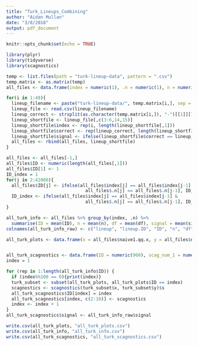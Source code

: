 ```yaml
---
title: "Turk_Lineups_Combining"
author: "Aidan Mullan"
date: "3/8/2018"
output: pdf_document
---
```


```r
knitr::opts_chunk$set(echo = TRUE)
```


```r
library(plyr)
library(tidyverse)
library(scagnostics)

temp <- list.files(path = "turk-lineup-data", pattern = ".csv")
temp.matrix <- as.matrix(temp)
all_files <- data.frame(index = numeric(1), .n = numeric(1), n = numeric(1), df = numeric(1), naive1.qq.x = numeric(1), naive1.qq.y = numeric(1), seed = numeric(1), correct = numeric(1), signal = numeric(1))

for(i in 1:48){
  lineup_filename <- paste("turk-lineup-data/", temp.matrix[i,], sep = "")
  lineup_file <- read.csv(lineup_filename)
  lineup_correct <- strsplit(as.character(temp.matrix[i,]), "-")[[1]][7]
  lineup_shortfile <- lineup_file[,c(3:6,14,15)]
  lineup_shortfile$index <- rep(i, length(lineup_shortfile[,1]))
  lineup_shortfile$correct <- rep(lineup_correct, length(lineup_shortfile[,1]))
  lineup_shortfile$signal <- ifelse(lineup_shortfile$correct == lineup_shortfile$.n, 1, 0)
  all_files <- rbind(all_files, lineup_shortfile)
}

all_files <- all_files[-1,]
all_files$ID <- numeric(length(all_files[,1]))
all_files$ID[1] <- 1
ID_index = 1
for(j in 2:42000){
  all_files$ID[j] <- ifelse(all_files$index[j] == all_files$index[j-1] & 
                              all_files$.n[j] == all_files$.n[j-1], ID_index, ID_index + 1)
  ID_index <- ifelse(all_files$index[j] == all_files$index[j-1] & 
                              all_files$.n[j] == all_files$.n[j-1], ID_index, ID_index + 1)
}
```

```r
all_turk_info <- all_files %>% group_by(index, .n) %>%
  summarise(ID = mean(ID), n = mean(n), df = mean(df), signal = mean(signal), seed = mean(seed))
colnames(all_turk_info_raw) <- c("lineup", "lineup.ID", "ID", "n", "df", "signal", "seed")

all_turk_plots <- data.frame(x = all_files$naive1.qq.x, y = all_files$naive1.qq.y, ID = all_files$ID, lineup = all_files$index, lineup.ID = all_files$.n)


all_turk_scagnostics <- data.frame(ID = numeric(960), scag_num_1 = numeric(960), scag_num_2 = numeric(960), scag_num_3 = numeric(960), scag_num_4 = numeric(960), scag_num_5 = numeric(960), scag_num_6 = numeric(960), scag_num_7 = numeric(960), scag_num_8 = numeric(960), scag_num_9 = numeric(960))
index = 1

for (rep in 1:length(all_turk_info$ID)) {
  if (index%%100 == 0){print(index)}
  turk_subset <- subset(all_turk_plots, all_turk_plots$ID == index)
  scagnostics <- scagnostics(turk_subset$x, turk_subset$y)$s
  all_turk_scagnostics$ID[index] = index
  all_turk_scagnostics[index, c(2:10)] <- scagnostics
  index <- index + 1
}
all_turk_scagnostics$signal <- all_turk_info_raw$signal

write.csv(all_turk_plots, "all_turk_plots.csv")
write.csv(all_turk_info, "all_turk_info.csv")
write.csv(all_turk_scagnostics, "all_turk_scagnostics.csv")
```


